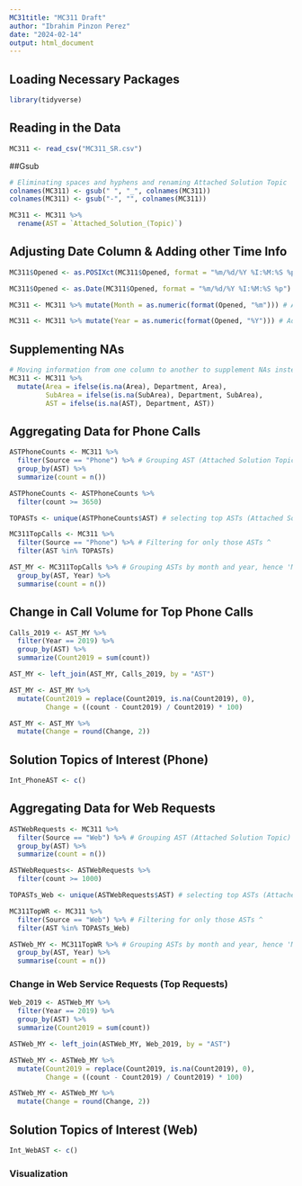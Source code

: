 ```yaml
---
MC31title: "MC311 Draft"
author: "Ibrahim Pinzon Perez"
date: "2024-02-14"
output: html_document
---
```


## Loading Necessary Packages

```r
library(tidyverse)
```


## Reading in the Data

```r
MC311 <- read_csv("MC311_SR.csv")
```

##Gsub

```r
# Eliminating spaces and hyphens and renaming Attached Solution Topic
colnames(MC311) <- gsub(" ", "_", colnames(MC311))
colnames(MC311) <- gsub("-", "", colnames(MC311))

MC311 <- MC311 %>%
  rename(AST = `Attached_Solution_(Topic)`)
```

## Adjusting Date Column & Adding other Time Info

```r
MC311$Opened <- as.POSIXct(MC311$Opened, format = "%m/%d/%Y %I:%M:%S %p")

MC311$Opened <- as.Date(MC311$Opened, format = "%m/%d/%Y %I:%M:%S %p")

MC311 <- MC311 %>% mutate(Month = as.numeric(format(Opened, "%m"))) # Adding "Month" column

MC311 <- MC311 %>% mutate(Year = as.numeric(format(Opened, "%Y"))) # Adding "Year" column
```

## Supplementing NAs

```r
# Moving information from one column to another to supplement NAs instead of dropping them
MC311 <- MC311 %>% 
  mutate(Area = ifelse(is.na(Area), Department, Area),
         SubArea = ifelse(is.na(SubArea), Department, SubArea),
         AST = ifelse(is.na(AST), Department, AST)) 
```

## Aggregating Data for Phone Calls

```r
ASTPhoneCounts <- MC311 %>%
  filter(Source == "Phone") %>% # Grouping AST (Attached Solution Topic)
  group_by(AST) %>%
  summarize(count = n()) 

ASTPhoneCounts <- ASTPhoneCounts %>%
  filter(count >= 3650)

TOPASTs <- unique(ASTPhoneCounts$AST) # selecting top ASTs (Attached Solution Topic)

MC311TopCalls <- MC311 %>%
  filter(Source == "Phone") %>% # Filtering for only those ASTs ^
  filter(AST %in% TOPASTs)

AST_MY <- MC311TopCalls %>% # Grouping ASTs by month and year, hence 'MY'
  group_by(AST, Year) %>% 
  summarise(count = n()) 
```

## Change in Call Volume for Top Phone Calls

```r
Calls_2019 <- AST_MY %>% 
  filter(Year == 2019) %>%
  group_by(AST) %>% 
  summarize(Count2019 = sum(count))

AST_MY <- left_join(AST_MY, Calls_2019, by = "AST")

AST_MY <- AST_MY %>% 
  mutate(Count2019 = replace(Count2019, is.na(Count2019), 0),
         Change = ((count - Count2019) / Count2019) * 100)

AST_MY <- AST_MY %>% 
  mutate(Change = round(Change, 2))
```

## Solution Topics of Interest (Phone)

```r
Int_PhoneAST <- c() 
```


## Aggregating Data for Web Requests

```r
ASTWebRequests <- MC311 %>%
  filter(Source == "Web") %>% # Grouping AST (Attached Solution Topic)
  group_by(AST) %>%
  summarize(count = n()) 

ASTWebRequests<- ASTWebRequests %>%
  filter(count >= 1000)

TOPASTs_Web <- unique(ASTWebRequests$AST) # selecting top ASTs (Attached Solution Topic)

MC311TopWR <- MC311 %>% 
  filter(Source == "Web") %>% # Filtering for only those ASTs ^
  filter(AST %in% TOPASTs_Web)

ASTWeb_MY <- MC311TopWR %>% # Grouping ASTs by month and year, hence 'MY'
  group_by(AST, Year) %>% 
  summarise(count = n()) 
```


### Change in Web Service Requests (Top Requests)

```r
Web_2019 <- ASTWeb_MY %>% 
  filter(Year == 2019) %>%
  group_by(AST) %>% 
  summarize(Count2019 = sum(count))

ASTWeb_MY <- left_join(ASTWeb_MY, Web_2019, by = "AST")

ASTWeb_MY <- ASTWeb_MY %>% 
  mutate(Count2019 = replace(Count2019, is.na(Count2019), 0),
         Change = ((count - Count2019) / Count2019) * 100)

ASTWeb_MY <- ASTWeb_MY %>% 
  mutate(Change = round(Change, 2))
```

## Solution Topics of Interest (Web)

```r
Int_WebAST <- c()
```


### Visualization 

```r

```




